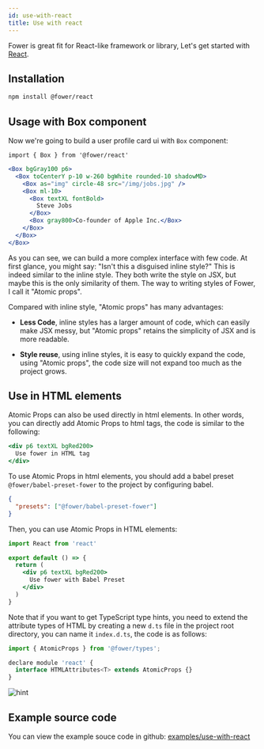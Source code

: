 ```yaml
---
id: use-with-react
title: Use with react
---
```


Fower is great fit for React-like framework or library, Let's get started with [React](https://reactjs.org/).

## Installation

```bash npm2yarn
npm install @fower/react
```

## Usage with Box component

Now we're going to build a user profile card ui with `Box` component:

```tsx
import { Box } from '@fower/react'
```

```jsx live
<Box bgGray100 p6>
  <Box toCenterY p-10 w-260 bgWhite rounded-10 shadowMD>
    <Box as="img" circle-48 src="/img/jobs.jpg" />
    <Box ml-10>
      <Box textXL fontBold>
        Steve Jobs
      </Box>
      <Box gray800>Co-founder of Apple Inc.</Box>
    </Box>
  </Box>
</Box>
```

As you can see, we can build a more complex interface with few code. At first glance, you might say: "Isn't this a disguised inline style?" This is indeed similar to the inline style. They both write the style on JSX, but maybe this is the only similarity of them. The way to writing styles of Fower, I call it "Atomic props".

Compared with inline style, "Atomic props" has many advantages:

- **Less Code**, inline styles has a larger amount of code, which can easily make JSX messy, but "Atomic props" retains the simplicity of JSX and is more readable.

- **Style reuse**, using inline styles, it is easy to quickly expand the code, using "Atomic props", the code size will not expand too much as the project grows.

## Use in HTML elements

Atomic Props can also be used directly in html elements. In other words, you can directly add Atomic Props to html tags, the code is similar to the following:

```jsx
<div p6 textXL bgRed200>
  Use fower in HTML tag
</div>
```

To use Atomic Props in html elements, you should add a babel preset `@fower/babel-preset-fower` to the project by configuring babel.

```json title=".babelrc"
{
  "presets": ["@fower/babel-preset-fower"]
}
```

Then, you can use Atomic Props in HTML elements:

```jsx
import React from 'react'

export default () => {
  return (
    <div p6 textXL bgRed200>
      Use fower with Babel Preset
    </div>
  )
}
```

Note that if you want to get TypeScript type hints, you need to extend the attribute types of HTML by creating a new `d.ts` file in the project root directory, you can name it `index.d.ts`, the code is as follows:

```jsx title="index.d.ts"
import { AtomicProps } from '@fower/types';

declare module 'react' {
  interface HTMLAttributes<T> extends AtomicProps {}
}

```

![hint](/img/Intellisense.png)

## Example source code

You can view the example souce code in github: [examples/use-with-react](https://github.com/forsigner/fower/tree/master/examples/example-react)
